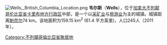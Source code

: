 [[File:Wells,_British_Columbia_Location.png|right]]
'''韦尔斯'''（'''Wells'''），位于[[加拿大|加拿大]][[不列颠哥伦比亚省|不列颠哥伦比亚省]][[卡里布地方行政区|卡里布地方行政区]]中部，是一个以[[采矿业|采矿业]]与[[旅游业|旅游业]]为主的城镇。城镇距离[[魁奈尔|魁奈尔]]74 km。该地面积为159.15 km<sup>2</sup> (61.4 平方英里)，人口245人（2011年）。

{{不列颠哥伦比亚省行政区划}}

{{DEFAULTSORT:Wells}}
[[Category:不列顛哥倫比亞省聚居地|Category:不列顛哥倫比亞省聚居地]]